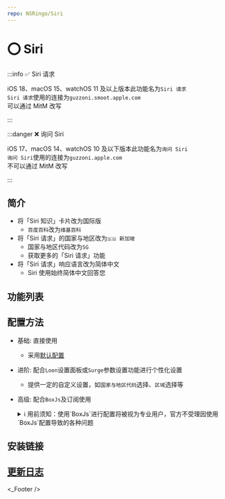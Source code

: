 ```yaml
---
repo: NSRingo/Siri
---
```



# ⭕ Siri

:::info ✅ Siri 请求

iOS 18、macOS 15、watchOS 11 及以上版本此功能名为`Siri 请求`  
`Siri 请求`使用的连接为`guzzoni.smoot.apple.com`  
可以通过 MitM 改写  

:::

:::danger ❌ 询问 Siri

iOS 17、macOS 14、watchOS 10 及以下版本此功能名为`询问 Siri`  
`询问 Siri`使用的连接为`guzzoni.apple.com`  
不可以通过 MitM 改写  

:::

## 简介
* 将「Siri 知识」卡片改为国际版
  * `百度百科`改为`维基百科`
* 将「Siri 请求」的国家与地区改为`🇸🇬 新加坡`
  * 国家与地区代码改为`SG`
  * 获取更多的「Siri 请求」功能
* 将「Siri 请求」响应语言改为简体中文
  * Siri 使用始终简体中文回答您

## 功能列表



## 配置方法
* 基础: 直接使用
  * 采用[默认配置](#默认设置)
* 进阶: 配合`Loon`设置面板或`Surge`参数设置功能进行个性化设置
  * 提供一定的自定义设置，如`国家与地区代码`选择、`区域`选择等
* 高级: 配合`BoxJs`及订阅使用
  <details>
  <summary>ℹ️ 用前须知：使用`BoxJs`进行配置将被视为专业用户，官方不受理因使用`BoxJs`配置导致的各种问题</summary>

  1. 安装`BoxJs`插件并更新引用资源或脚本:
     * 安装方法及下载链接详见: [🧰 BoxJs](../box-js)
  2. 在`BoxJs`的配置面板中进行个性化设置:
     1. 浏览器访问[BoxJs.com](http://boxjs.com)
     2. 在[`应用`](http://boxjs.com/#/app)页面点开` iRingo`折叠
     3. 在[`⭕ Siri`](http://boxjs.com/#/app/iRingo.Siri)根据需要填写您的设置信息
  </details>

## 安装链接

<ModuleInstall urlPrefix="https://github.com/NSRingo/Siri/releases/latest/download/">
  <ModuleInstall.Tab type="loon">
    <ModuleInstall.Item
      url="iRingo.Siri.plugin"
      badge={[
        {
          type: "tip",
          text: "MitM",
          outline: true,
        },
        {
          type: "info",
          text: "脚本",
          outline: true,
        },
      ]}
    />
  </ModuleInstall.Tab>
  <ModuleInstall.Tab type="surge">
    <ModuleInstall.Item
      url="iRingo.Siri.sgmodule"
      badge={[
        {
          type: "danger",
          text: "MitM",
          outline: true,
        },
        {
          type: "warning",
          text: "脚本",
          outline: true,
        },
      ]}
    />
  </ModuleInstall.Tab>
  <ModuleInstall.Tab type="stash">
    <ModuleInstall.Item
      url="iRingo.Siri.stoverride"
      badge={[
        {
          type: "info",
          text: "覆写",
          outline: true,
        },
        {
          type: "info",
          text: "MitM",
          outline: true,
        },
        {
          type: "info",
          text: "脚本",
          outline: true,
        },
      ]}
    />
  </ModuleInstall.Tab>
  <ModuleInstall.Tab type="egern">
    <ModuleInstall.Item
      url="iRingo.Siri.yaml"
    />
  </ModuleInstall.Tab>
  <ModuleInstall.Tab type="qx">
    <ModuleInstall.Item
      url="iRingo.Siri.snippet"
      badge={[
        {
          type: "danger",
          text: "重写",
          outline: true,
        },
        {
          type: "tip",
          text: "MitM",
          outline: true,
        },
      ]}
    />
  </ModuleInstall.Tab>
</ModuleInstall>

## [更新日志](/changelog/Siri)

<_Footer />
